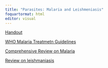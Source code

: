 ```yaml
---
title: "Parasites: Malaria and Leishmeniasis"
foquartormat: html
editor: visual
---
```


[Handout](malariahandout.pdf)

[WHO Malaria Treatmetn Guidelines](WHOguidelines.pdf)

[Comprehensive Review on Malaria](Naturereviews.pdf)

[Review on leishmaniasis](leishreview.pdf)
